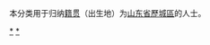 {{Catnav|頁面分類|各種主題的頁面分類|依中国各省来作的分类|各地中国人|山东人|济南人}}
{{Catnav|頁面分類|人物|各國人物|中国人|各地中国人|山东人|济南人}}

本分类用于归纳[[籍贯|籍贯]]（出生地）为[[山东省|山东省]][[歷城區|歷城區]]的人士。

[[Category:济南人|*]]
[[Category:历城区|*]]